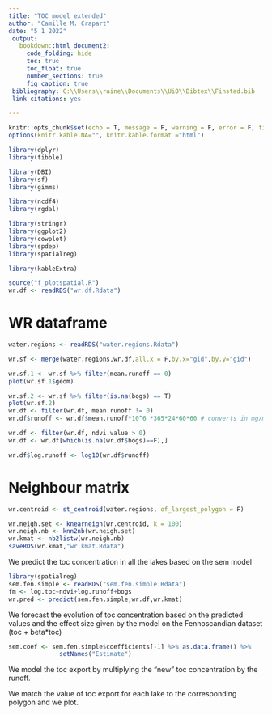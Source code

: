 ```yaml
---
title: "TOC model extended"
author: "Camille M. Crapart"
date: "5 1 2022"
 output: 
   bookdown::html_document2:
     code_folding: hide
     toc: true
     toc_float: true
     number_sections: true
     fig_caption: true
 bibliography: C:\\Users\\raine\\Documents\\UiO\\Bibtex\\Finstad.bib
 link-citations: yes

---
```


```r
knitr::opts_chunk$set(echo = T, message = F, warning = F, error = F, fig.align = "center")
options(knitr.kable.NA="", knitr.kable.format ="html")
```
```r
library(dplyr)
library(tibble)

library(DBI)
library(sf)
library(gimms)

library(ncdf4)
library(rgdal)

library(stringr)
library(ggplot2)
library(cowplot)
library(spdep)
library(spatialreg)

library(kableExtra)

source("f_plotspatial.R")
wr.df <- readRDS("wr.df.Rdata")

```

# WR dataframe

```r

water.regions <- readRDS("water.regions.Rdata")

wr.sf <- merge(water.regions,wr.df,all.x = F,by.x="gid",by.y="gid")

wr.sf.1 <- wr.sf %>% filter(mean.runoff == 0)
plot(wr.sf.1$geom)

wr.sf.2 <- wr.sf %>% filter(is.na(bogs) == T)
plot(wr.sf.2)
wr.df <- filter(wr.df, mean.runoff != 0)
wr.df$runoff <- wr.df$mean.runoff*10^6 *365*24*60*60 # converts in mg/m2.s and then to mg/m2/year

wr.df <- filter(wr.df, ndvi.value > 0)
wr.df <- wr.df[which(is.na(wr.df$bogs)==F),]

wr.df$log.runoff <- log10(wr.df$runoff)


```

# Neighbour matrix

```r


wr.centroid <- st_centroid(water.regions, of_largest_polygon = F)

wr.neigh.set <- knearneigh(wr.centroid, k = 100)
wr.neigh.nb <- knn2nb(wr.neigh.set)
wr.kmat <- nb2listw(wr.neigh.nb)
saveRDS(wr.kmat,"wr.kmat.Rdata")

```
We predict the toc concentration in all the lakes based on the sem model
```r
library(spatialreg)
sem.fen.simple <- readRDS("sem.fen.simple.Rdata")
fm <- log.toc~ndvi+log.runoff+bogs
wr.pred <- predict(sem.fen.simple,wr.df,wr.kmat)

```
We forecast the evolution of toc concentration based on the predicted values and the effect size given by the model on the Fennoscandian dataset
(toc + beta*toc)

```r

sem.coef <- sem.fen.simple$coefficients[-1] %>% as.data.frame() %>% 
              setNames("Estimate")
```

We model the toc export by multiplying the "new" toc concentration by the runoff. 

We match the value of toc export for each lake to the corresponding polygon and we plot. 